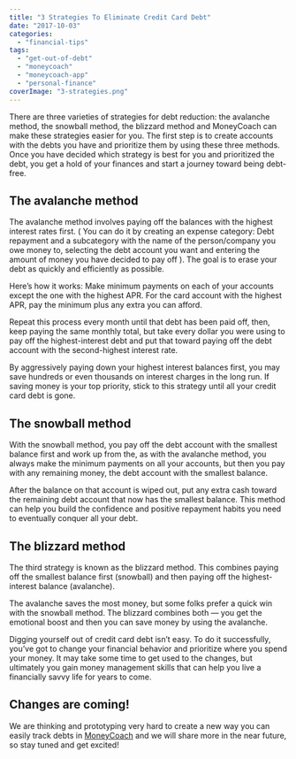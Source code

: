 ```yaml
---
title: "3 Strategies To Eliminate Credit Card Debt"
date: "2017-10-03"
categories: 
  - "financial-tips"
tags: 
  - "get-out-of-debt"
  - "moneycoach"
  - "moneycoach-app"
  - "personal-finance"
coverImage: "3-strategies.png"
---
```


There are three varieties of strategies for debt reduction: the avalanche method, the snowball method, the blizzard method and MoneyCoach can make these strategies easier for you. The first step is to create accounts with the debts you have and prioritize them by using these three methods. Once you have decided which strategy is best for you and prioritized the debt, you get a hold of your finances and start a journey toward being debt-free.

## The avalanche method

The avalanche method involves paying off the balances with the highest interest rates first. ( You can do it by creating an expense category: Debt repayment and a subcategory with the name of the person/company you owe money to, selecting the debt account you want and entering the amount of money you have decided to pay off ). The goal is to erase your debt as quickly and efficiently as possible.

Here’s how it works: Make minimum payments on each of your accounts except the one with the highest APR. For the card account with the highest APR, pay the minimum plus any extra you can afford.

Repeat this process every month until that debt has been paid off, then, keep paying the same monthly total, but take every dollar you were using to pay off the highest-interest debt and put that toward paying off the debt account with the second-highest interest rate.

By aggressively paying down your highest interest balances first, you may save hundreds or even thousands on interest charges in the long run. If saving money is your top priority, stick to this strategy until all your credit card debt is gone.

## The snowball method

With the snowball method, you pay off the debt account with the smallest balance first and work up from the, as with the avalanche method, you always make the minimum payments on all your accounts, but then you pay with any remaining money, the debt account with the smallest balance.

After the balance on that account is wiped out, put any extra cash toward the remaining debt account that now has the smallest balance. This method can help you build the confidence and positive repayment habits you need to eventually conquer all your debt.

## The blizzard method

The third strategy is known as the blizzard method. This combines paying off the smallest balance first (snowball) and then paying off the highest-interest balance (avalanche).

The avalanche saves the most money, but some folks prefer a quick win with the snowball method. The blizzard combines both — you get the emotional boost and then you can save money by using the avalanche.

Digging yourself out of credit card debt isn’t easy. To do it successfully, you’ve got to change your financial behavior and prioritize where you spend your money. It may take some time to get used to the changes, but ultimately you gain money management skills that can help you live a financially savvy life for years to come.

## Changes are coming!

We are thinking and prototyping very hard to create a new way you can easily track debts in [MoneyCoach](https://itunes.apple.com/us/app/moneycoach-budget-planner/id989642198?mt=8) and we will share more in the near future, so stay tuned and get excited!
